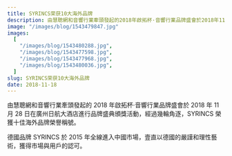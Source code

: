```yaml
---
title: SYRINCS荣获10大海外品牌
description: 由慧聰網和音響行業牽頭發起的2018年啟拓杯·音響行業品牌盛會於2018年11月28日在廣州日航大酒店進行品牌盛典頒獎活動，經過幾輪角逐，SYRINCS榮獲十佳海外品牌榮譽稱號。
image: "/images/blog/1543479847.jpg"
images:
  [
    "/images/blog/1543480288.jpg",
    "/images/blog/1543477598.jpg",
    "/images/blog/1543477968.jpg",
    "/images/blog/1543480036.jpg",
  ]
slug: SYRINCS荣获10大海外品牌
date: 2018-11-18
---
```


由慧聰網和音響行業牽頭發起的 2018 年啟拓杯·音響行業品牌盛會於 2018 年 11 月 28 日在廣州日航大酒店進行品牌盛典頒獎活動，經過幾輪角逐，SYRINCS 榮獲十佳海外品牌榮譽稱號。

德國品牌 SYRINCS 於 2015 年全線進入中國市場，壹直以德國的嚴謹和理性藝術，獲得市場與用戶的認可。
